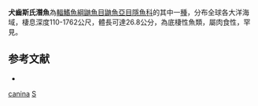 {{Speciesbox
| taxon = Snyderidia canina
| binomial_authority = [[Gilbert|Gilbert]], 1905
| image = Snyderidia canina.jpg
| image_width = 250px
| status = NE
| status_system = IUCN3.1
| synonyms = *''Snyderidia bothrops''<br /><small>Robins & Nielsen, 1970</small>
*''Snyderidia bathrops''<br /><small>Robins & Nielsen, 1970</small>
}}
'''犬齒斯氏潛魚'''為[[輻鰭魚綱|輻鰭魚綱]][[鼬魚目|鼬魚目]][[鼬魚亞目|鼬魚亞目]][[隱魚科|隱魚科]]的其中一[[種|種]]，分布全球各大洋海域，棲息深度110-1762公尺，體長可達26.8公分，為底棲性魚類，屬肉食性，罕見。

== 参考文献 ==
{{reflist}}
*{{FishBase_species|genus=Snyderidia|species=canina|year=2012|month=7}}

{{魚類小作品}}

{{Taxonbar}}
[[Category:斯氏潛魚屬|canina]]
[[Category:1905年描述的魚類|S]]